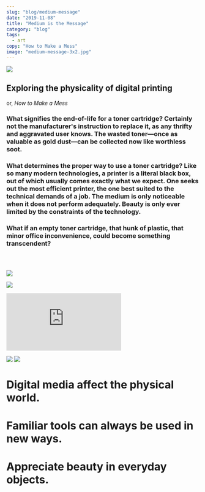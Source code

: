 ```yaml
---
slug: "blog/medium-message"
date: "2019-11-08"
title: "Medium is the Message"
category: "blog"
tags:
  - art
copy: "How to Make a Mess"
image: "medium-message-3x2.jpg"
---
```


![](medium-message-3x2.jpg)

## Exploring the physicality of digital printing

or, *How to Make a Mess*

### What signifies the end-of-life for a toner cartridge? Certainly not the manufacturer's instruction to replace it, as any thrifty and aggravated user knows. The wasted toner—once as valuable as gold dust—can be collected now like worthless soot.

### What determines the proper way to use a toner cartridge? Like so many modern technologies, a printer is a literal black box, out of which usually comes exactly what we expect. One seeks out the most efficient printer, the one best suited to the technical demands of a job. The medium is only noticeable when it does not perform adequately. Beauty is only ever limited by the constraints of the technology.

### What if an empty toner cartridge, that hunk of plastic, that minor office inconvenience, could become something transcendent?

### &nbsp;

![](IMG_3804.jpg)

![](IMG_3822.jpg)

<div style={{ padding: '177.78% 0 0 0', position: 'relative' }}><iframe src="https://player.vimeo.com/video/316677180?loop=1&title=0&byline=0&portrait=0" style={{ position: 'absolute', top: 0, left: 0, width: '100%', height: '100%' }} frameBorder="0"></iframe></div><script src="https://player.vimeo.com/api/player.js"></script>

![](IMG_3814.jpg)
![](IMG_3819.jpg)

# Digital media affect the physical world.
# Familiar tools can always be used in new ways.
# Appreciate beauty in everyday objects.

### &nbsp;
